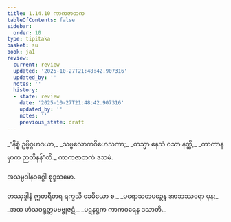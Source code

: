 ```yaml
---
title: 1.14.10 ကာကဇာတက
tableOfContents: false
sidebar:
  order: 10
type: tipitaka
basket: su
book: ja1
review:
  current: review
  updated: '2025-10-27T21:48:42.907316'
  updated_by: ''
  notes: ''
  history:
  - state: review
    date: '2025-10-27T21:48:42.907316'
    updated_by: ''
    notes: ''
    previous_state: draft
---
```



<ReviewStatus review={frontmatter.review} showDetails={true} />

<HypothesisAnnotation frontmatter={frontmatter} />

<DynamicBreadcrumb />

<Division number="140" book="ja1" e="ch" v="22" p="32">

<Paragraph number="309" type="verses" book="ja1">
_“နိစ္စံ ဥဗ္ဗိဂ္ဂဟဒယာ,_  
_သဗ္ဗလောကဝိဟေသကာ;_  
_တသ္မာ နေသံ ဝသာ နတ္ထိ,_  
_ကာကာနမှာက ဉာတိနန်”တိ._  


</Paragraph>
</Division>

<Paragraph number="310" type="center" book="ja1">
ကာကဇာတကံ ဒသမံ.

  
အသမ္ပဒါနဝဂ္ဂေါ စုဒ္ဒသမော.



</Paragraph>

<Paragraph number="311" type="center" book="ja1">
တဿုဒ္ဒါနံ


</Paragraph>

<Paragraph number="312" type="verses" book="ja1">
ဣတရီတရ ရက္ခသိ ခေမိယော စ,_  
_ပရောသတပဉှေန အာဘဿရော ပုန;_  
_အထ ဟံသဝရုတ္တမဗဗ္ဗုဇဋံ,_  
_ပဋနဋ္ဌက ကာကဝရေန ဒသာတိ._
</Paragraph>